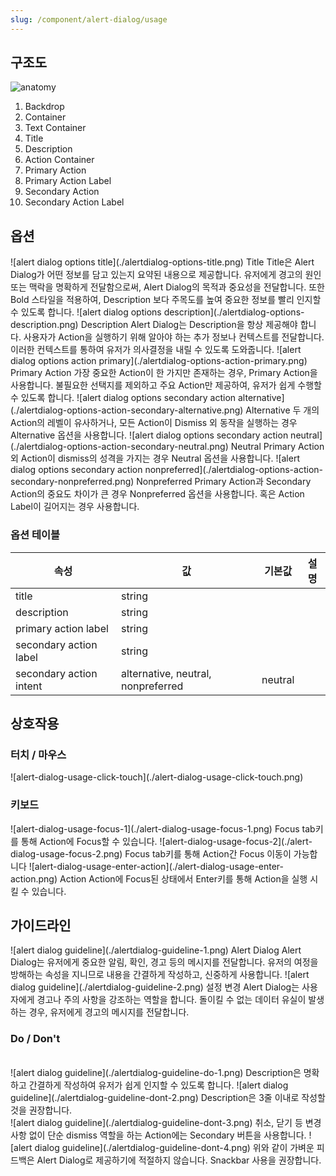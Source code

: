 ```yaml
---
slug: /component/alert-dialog/usage
---
```


## 구조도

<Anatomy>![anatomy](./anatomy.png)</Anatomy>

1. Backdrop
2. Container
3. Text Container
4. Title
5. Description
6. Action Container
7. Primary Action
8. Primary Action Label
9. Secondary Action
10. Secondary Action Label

## 옵션

<HalfCard>
  <HalfCardImageCell>
    ![alert dialog options title](./alertdialog-options-title.png)
  </HalfCardImageCell>
  <HalfCardDescriptionCell>
    <HalfCardDescriptionTitle>Title</HalfCardDescriptionTitle>
    <HalfCardDescription>
      Title은 Alert Dialog가 어떤 정보를 담고 있는지 요약된 내용으로 제공합니다.
      유저에게 경고의 원인 또는 맥락을 명확하게 전달함으로써, Alert Dialog의
      목적과 중요성을 전달합니다. 또한 Bold 스타일을 적용하여, Description 보다
      주목도를 높여 중요한 정보를 빨리 인지할 수 있도록 합니다.
    </HalfCardDescription>
  </HalfCardDescriptionCell>
</HalfCard>

<HalfCard>
  <HalfCardImageCell>
    ![alert dialog options description](./alertdialog-options-description.png)
  </HalfCardImageCell>
  <HalfCardDescriptionCell>
    <HalfCardDescriptionTitle>Description</HalfCardDescriptionTitle>
    <HalfCardDescription>
      Alert Dialog는 Description을 항상 제공해야 합니다. 사용자가 Action을
      실행하기 위해 알아야 하는 추가 정보나 컨텍스트를 전달합니다. 이러한
      컨텍스트를 통하여 유저가 의사결정을 내릴 수 있도록 도와줍니다.
    </HalfCardDescription>
  </HalfCardDescriptionCell>
</HalfCard>

<HalfCard>
  <HalfCardImageCell>
    ![alert dialog options action
    primary](./alertdialog-options-action-primary.png)
  </HalfCardImageCell>
  <HalfCardDescriptionCell>
    <HalfCardDescriptionTitle>Primary Action</HalfCardDescriptionTitle>
    <HalfCardDescription>
      가장 중요한 Action이 한 가지만 존재하는 경우, Primary Action을 사용합니다.
      불필요한 선택지를 제외하고 주요 Action만 제공하여, 유저가 쉽게 수행할 수
      있도록 합니다.
    </HalfCardDescription>
  </HalfCardDescriptionCell>
</HalfCard>

<HalfCard>
  <HalfCardImageCell>
    ![alert dialog options secondary action
    alternative](./alertdialog-options-action-secondary-alternative.png)
  </HalfCardImageCell>
  <HalfCardDescriptionCell>
    <HalfCardDescriptionTitle>Alternative</HalfCardDescriptionTitle>
    <HalfCardDescription>
      두 개의 Action의 레벨이 유사하거나, 모든 Action이 Dismiss 외 동작을
      실행하는 경우 Alternative 옵션을 사용합니다.
    </HalfCardDescription>
  </HalfCardDescriptionCell>
</HalfCard>

<HalfCard>
  <HalfCardImageCell>
    ![alert dialog options secondary action
    neutral](./alertdialog-options-action-secondary-neutral.png)
  </HalfCardImageCell>
  <HalfCardDescriptionCell>
    <HalfCardDescriptionTitle>Neutral</HalfCardDescriptionTitle>
    <HalfCardDescription>
      Primary Action 외 Action이 dismiss의 성격을 가지는 경우 Neutral 옵션을
      사용합니다.
    </HalfCardDescription>
  </HalfCardDescriptionCell>
</HalfCard>

<HalfCard>
  <HalfCardImageCell>
    ![alert dialog options secondary action
    nonpreferred](./alertdialog-options-action-secondary-nonpreferred.png)
  </HalfCardImageCell>
  <HalfCardDescriptionCell>
    <HalfCardDescriptionTitle>Nonpreferred</HalfCardDescriptionTitle>
    <HalfCardDescription>
      Primary Action과 Secondary Action의 중요도 차이가 큰 경우 Nonpreferred
      옵션을 사용합니다. 혹은 Action Label이 길어지는 경우 사용합니다.
    </HalfCardDescription>
  </HalfCardDescriptionCell>
</HalfCard>

### 옵션 테이블

| 속성                    | 값                                 | 기본값  | 설명 |
| ----------------------- | ---------------------------------- | ------- | ---- |
| title                   | string                             |         |      |
| description             | string                             |         |      |
| primary action label    | string                             |         |      |
| secondary action label  | string                             |         |      |
| secondary action intent | alternative, neutral, nonpreferred | neutral |      |

## 상호작용

### 터치 / 마우스

<FullCard>
  <FullCardImageCell>
    ![alert-dialog-usage-click-touch](./alert-dialog-usage-click-touch.png)
  </FullCardImageCell>
</FullCard>

### 키보드

<HalfCard>
  <HalfCardImageCell>
    ![alert-dialog-usage-focus-1](./alert-dialog-usage-focus-1.png)
  </HalfCardImageCell>
  <HalfCardDescriptionCell>
    <HalfCardDescriptionTitle>Focus</HalfCardDescriptionTitle>
    <HalfCardDescription>
      <Keyboard>tab</Keyboard>키를 통해 Action에 Focus할 수 있습니다.
    </HalfCardDescription>
  </HalfCardDescriptionCell>
</HalfCard>

<HalfCard>
  <HalfCardImageCell>
    ![alert-dialog-usage-focus-2](./alert-dialog-usage-focus-2.png)
  </HalfCardImageCell>
  <HalfCardDescriptionCell>
    <HalfCardDescriptionTitle>Focus</HalfCardDescriptionTitle>
    <HalfCardDescription>
      <Keyboard>tab</Keyboard>키를 통해 Action간 Focus 이동이 가능합니다
    </HalfCardDescription>
  </HalfCardDescriptionCell>
</HalfCard>

<HalfCard>
  <HalfCardImageCell>
    ![alert-dialog-usage-enter-action](./alert-dialog-usage-enter-action.png)
  </HalfCardImageCell>
  <HalfCardDescriptionCell>
    <HalfCardDescriptionTitle>Action</HalfCardDescriptionTitle>
    <HalfCardDescription>
      Action에 Focus된 상태에서 <Keyboard>Enter</Keyboard>키를 통해 Action을
      실행 시킬 수 있습니다.
    </HalfCardDescription>
  </HalfCardDescriptionCell>
</HalfCard>

## 가이드라인

<HalfCard>
  <HalfCardImageCell>
    ![alert dialog guideline](./alertdialog-guideline-1.png)
  </HalfCardImageCell>
  <HalfCardDescriptionCell>
    <HalfCardDescriptionTitle>Alert Dialog</HalfCardDescriptionTitle>
    <HalfCardDescription>
      Alert Dialog는 유저에게 중요한 알림, 확인, 경고 등의 메시지를 전달합니다.
      유저의 여정을 방해하는 속성을 지니므로 내용을 간결하게 작성하고, 신중하게
      사용합니다.
    </HalfCardDescription>
  </HalfCardDescriptionCell>
</HalfCard>

<HalfCard>
  <HalfCardImageCell>
    ![alert dialog guideline](./alertdialog-guideline-2.png)
  </HalfCardImageCell>
  <HalfCardDescriptionCell>
    <HalfCardDescriptionTitle>설정 변경</HalfCardDescriptionTitle>
    <HalfCardDescription>
      Alert Dialog는 사용자에게 경고나 주의 사항을 강조하는 역할을 합니다.
      돌이킬 수 없는 데이터 유실이 발생하는 경우, 유저에게 경고의 메시지를
      전달합니다.
    </HalfCardDescription>
  </HalfCardDescriptionCell>
</HalfCard>

<br />

### Do / Don't

<br />

<DoDontLayout>
  <DoBox>
    <DoImage>
      ![alert dialog guideline](./alertdialog-guideline-do-1.png)
    </DoImage>
    <DoText>
      Description은 명확하고 간결하게 작성하여 유저가 쉽게 인지할 수 있도록
      합니다.
    </DoText>
  </DoBox>
  <DontBox>
    <DontImage>
      ![alert dialog guideline](./alertdialog-guideline-dont-2.png)
    </DontImage>
    <DontText>Description은 3줄 이내로 작성할 것을 권장합니다.</DontText>
  </DontBox>
</DoDontLayout>

<br />

<DoDontLayout>
  <DontBox>
    <DontImage>
      ![alert dialog guideline](./alertdialog-guideline-dont-3.png)
    </DontImage>
    <DontText>
      취소, 닫기 등 변경사항 없이 단순 dismiss 역할을 하는 Action에는 Secondary
      버튼을 사용합니다.
    </DontText>
  </DontBox>
  <DontBox>
    <DontImage>
      ![alert dialog guideline](./alertdialog-guideline-dont-4.png)
    </DontImage>
    <DontText>
      위와 같이 가벼운 피드백은 Alert Dialog로 제공하기에 적절하지 않습니다.
      Snackbar 사용을 권장합니다.
    </DontText>
  </DontBox>
</DoDontLayout>

<br />
